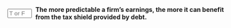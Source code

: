 ::: {.question-block}

<form onsubmit="event.preventDefault(); checkAnswerBox('module8_tf_q33','T')" style="display: flex; align-items: center; gap: 8px;">
  <input type="text" id="module8_tf_q33" name="module8_tf_q33" maxlength="1" placeholder="T or F" style="width: 55px;" data-correct-answer="T" /> 
  <label for="module8_tf_q33"><strong>The more predictable a firm's earnings, the more it can benefit from the tax shield provided by debt.</strong></label>
</form>

<div id="feedback-module8_tf_q33" class="feedback" data-status="" style="display:none;">
TRUE. Stable EBIT increases certainty of realizing tax benefits.
</div>

:::
